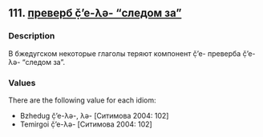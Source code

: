 ## 111. <a href =  'https://agricolamz.github.io/The_Circassian_Isoglosses_Database/111.html'>преверб č̣’e-λə- "следом за"</a>
### Description

В бжедугском некоторые глаголы теряют компонент č̣’e- преверба č̣’e-λə- "следом за".

### Values
There are the following value for each idiom:

* Bzhedug  č̣’e-λə-, λə- [Ситимова 2004: 102] 
* Temirgoi  č̣’e-λə- [Ситимова 2004: 102] 

